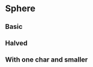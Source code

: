 
<Meta title="Components/Sphere" component={Sphere} />

# Sphere

## Basic

<Canvas>
  <Story name="basic">
    <Sphere />
  </Story>
</Canvas>

## Halved

<Canvas>
  <Story name="halved">
    <Sphere bgColors={['#333', '#666']} />
  </Story>
</Canvas>

## With one char and smaller

<Canvas>
  <Story name="with-char">
    <Sphere
      text="★"
      bgColors={['#000']}
      textColor="#fff"
      size={20}
      textSize={10}
    />
  </Story>
</Canvas>
